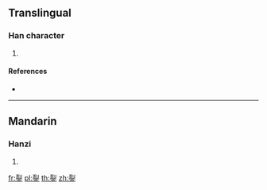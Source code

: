 {{character info/new}}
==Translingual==

===Han character===
{{Han char|rn=167|rad=金|as=06|sn=14|four=|canj=MNC,XMNC}}

# {{defn|Han|sort=金06}}

====References====
* {{Han ref|kx=1304.180|dkj=40374|dj=1807.060|hdz=64195.060|uh=9290|ud=37520}}

----

==Mandarin==

===Hanzi===
{{cmn-hanzi|pin=[[chì]] ([[chi4]])|wg=ch'ih<sup>4</sup>}}

# {{defn|lang=cmn|sort=金06}}

[[fr:銐]]
[[pl:銐]]
[[th:銐]]
[[zh:銐]]